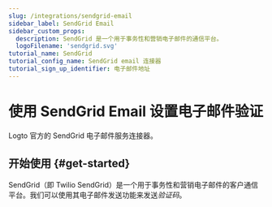 ```yaml
---
slug: /integrations/sendgrid-email
sidebar_label: SendGrid Email
sidebar_custom_props:
  description: SendGrid 是一个用于事务性和营销电子邮件的通信平台。
  logoFilename: 'sendgrid.svg'
tutorial_name: SendGrid
tutorial_config_name: SendGrid email 连接器
tutorial_sign_up_identifier: 电子邮件地址
---
```




# 使用 SendGrid Email 设置电子邮件验证

Logto 官方的 SendGrid 电子邮件服务连接器。

<GuideTip />

## 开始使用 \{#get-started}

SendGrid（即 Twilio SendGrid）是一个用于事务性和营销电子邮件的客户通信平台。我们可以使用其电子邮件发送功能来发送*验证码*。

<Integration />
